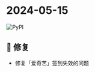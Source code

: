 # 2024-05-15

![PyPI](https://img.shields.io/badge/Pypi-v24.5.15-brightgreen)

## 🐛 修复

- 修复「爱奇艺」签到失效的问题
